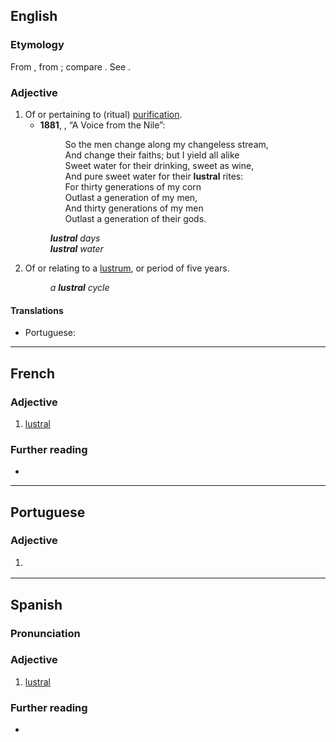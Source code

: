 ==English==

===Etymology===
From {{bor|en|la|lūstrālis}}, from {{m|la|lūstrum||purificatory sacrifice}}; compare {{uder|en|fr|lustral}}. See {{m|en|lustrum}}.

===Adjective===
{{head|en|adjective}}

# Of or pertaining to (ritual) [[purification]].
#* '''1881''', {{w|James Thomson (poet, born 1834)|James Thomson (B. V.)}}, “A Voice from the Nile”:
#*: So the men change along my changeless stream,<br>And change their faiths; but I yield all alike<br>Sweet water for their drinking, sweet as wine,<br>And pure sweet water for their '''lustral''' rites:<br>For thirty generations of my corn<br>Outlast a generation of my men,<br>And thirty generations of my men<br>Outlast a generation of their gods.
#: '''''lustral''' days''
#: '''''lustral''' water''
# Of or relating to a [[lustrum]], or period of five years.
#: ''a '''lustral''' cycle''

====Translations====
{{trans-top|relating to ritual purification}}
* Portuguese: {{t|pt|lustral}}
{{trans-mid}}
{{trans-bottom}}

----

==French==

===Adjective===
{{fr-adj}}

# [[#English|lustral]]

===Further reading===
* {{R:TLFi}}

----

==Portuguese==

===Adjective===
{{pt-adj}}

# {{l|en|lustral}} {{gloss|relating to ritual purification}}

----

==Spanish==

===Pronunciation===
{{es-pr}}

===Adjective===
{{es-adj}}

# [[#English|lustral]]

===Further reading===
* {{R:es:DRAE}}